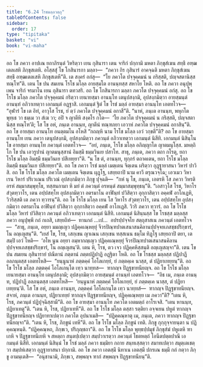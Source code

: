```yaml
---
title: "6.24 โรชมลฺลวตฺถุ"
tableOfContents: false
sidebar:
  order: 17
type: "tipitaka"
basket: "vi"
book: "vi-maha"
---
```



<DynamicBreadcrumb />

<Division number="301" book="vi-maha">

<Paragraph number="1360" book="vi-maha">
อถ โข ภควา อาปเณ ยถาภิรนฺตํ วิหริตฺวา เยน กุสินารา เตน จาริกํ ปกฺกามิ มหตา ภิกฺขุสํเฆน สทฺธึ อฑฺฒเตลเสหิ ภิกฺขุสเตหิ. อโสฺสสุํ โข โกสินารกา มลฺลา—  “ภควา กิร กุสินารํ อาคจฺฉติ มหตา ภิกฺขุสํเฆน สทฺธึ อฑฺฒเตลเสหิ ภิกฺขุสเตหี”ติ. เต สงฺครํ อกํสุ—  “โย ภควโต ปจฺจุคฺคมนํ น กริสฺสติ, ปญฺจสตานิสฺส ทณฺโฑ”ติ. เตน โข ปน สมเยน โรโช มโลฺล อายสฺมโต อานนฺทสฺส สหาโย โหติ. อถ โข ภควา อนุปุพฺเพน จาริกํ จรมาโน เยน กุสินารา ตทวสริ. อถ โข โกสินารกา มลฺลา ภควโต ปจฺจุคฺคมนํ อกํสุ. อถ โข โรโช มโลฺล ภควโต ปจฺจุคฺคมนํ กริตฺวา เยนายสฺมา อานนฺโท เตนุปสงฺกมิ, อุปสงฺกมิตฺวา อายสฺมนฺตํ อานนฺทํ อภิวาเทตฺวา เอกมนฺตํ อฏฺฐาสิ. เอกมนฺตํ ฐิตํ โข โรชํ มลฺลํ อายสฺมา อานนฺโท เอตทโวจ—  “อุฬารํ โข เต อิทํ, อาวุโส โรช, ยํ ตฺวํ ภควโต ปจฺจุคฺคมนํ อกาสี”ติ. “นาหํ, ภนฺเต อานนฺท, พหุกโต พุทฺเธ วา ธมฺเม วา สํเฆ วา; อปิ จ ญาตีหิ สงฺคโร กโต—  ‘โย ภควโต ปจฺจุคฺคมนํ น กริสฺสติ, ปญฺจสตานิสฺส ทณฺโฑ’ติ; โส โข อหํ, ภนฺเต อานนฺท, ญาตีนํ ทณฺฑภยา เอวาหํ ภควโต ปจฺจุคฺคมนํ อกาสินฺ”ติ. อถ โข อายสฺมา อานนฺโท อนตฺตมโน อโหสิ “กถญฺหิ นาม โรโช มโลฺล เอวํ วกฺขตี”ติ? อถ โข อายสฺมา อานนฺโท เยน ภควา เตนุปสงฺกมิ, อุปสงฺกมิตฺวา ภควนฺตํ อภิวาเทตฺวา เอกมนฺตํ นิสีทิ. เอกมนฺตํ นิสินฺโน โข อายสฺมา อานนฺโท ภควนฺตํ เอตทโวจ—  “อยํ, ภนฺเต, โรโช มโลฺล อภิญฺญาโต ญาตมนุโสฺส. มหตฺถิโก โข ปน เอวรูปานํ ญาตมนุสฺสานํ อิมสฺมึ ธมฺมวินเย ปสาโท. สาธุ, ภนฺเต, ภควา ตถา กโรตุ, ยถา โรโช มโลฺล อิมสฺมึ ธมฺมวินเย ปสีเทยฺยา”ติ. “น โข ตํ, อานนฺท, ทุกฺกรํ ตถาคเตน, ยถา โรโช มโลฺล อิมสฺมึ ธมฺมวินเย ปสีเทยฺยา”ติ.
</Paragraph>

<Paragraph number="1361" book="vi-maha">
อถ โข ภควา โรชํ มลฺลํ เมตฺเตน จิตฺเตน ผริตฺวา อุฏฺฐายาสนา วิหารํ ปาวิสิ. อถ โข โรโช มโลฺล ภควโต เมตฺเตน จิตฺเตน ผุฏฺโฐ, เสยฺยถาปิ นาม คาวึ ตรุณวจฺโฉ; เอวเมว วิหาเรน วิหารํ ปริเวเณน ปริเวณํ อุปสงฺกมิตฺวา ภิกฺขู ปุจฺฉติ—  “กหํ นุ โข, ภนฺเต, เอตรหิ โส ภควา วิหรติ อรหํ สมฺมาสมฺพุทฺโธ, ทสฺสนกามา หิ มยํ ตํ ภควนฺตํ อรหนฺตํ สมฺมาสมฺพุทฺธนฺ”ติ. “เอสาวุโส โรช, วิหาโร สํวุตทฺวาโร, เตน อปฺปสทฺโท อุปสงฺกมิตฺวา อตรมาโน อาฬินฺทํ ปวิสิตฺวา อุกฺกาสิตฺวา อคฺคฬํ อาโกเฏหิ, วิวริสฺสติ เต ภควา ทฺวารนฺ”ติ. อถ โข โรโช มโลฺล เยน โส วิหาโร สํวุตทฺวาโร, เตน อปฺปสทฺโท อุปสงฺกมิตฺวา อตรมาโน อาฬินฺทํ ปวิสิตฺวา อุกฺกาสิตฺวา อคฺคฬํ อาโกเฏสิ. วิวริ ภควา ทฺวารํ. อถ โข โรโช มโลฺล วิหารํ ปวิสิตฺวา ภควนฺตํ อภิวาเทตฺวา เอกมนฺตํ นิสีทิ. เอกมนฺตํ นิสินฺนสฺส โข โรชสฺส มลฺลสฺส ภควา อนุปุพฺพึ กถํ กเถสิ, เสยฺยถิทํ—  ทานกถํ …เป…  อปรปฺปจฺจโย สตฺถุสาสเน ภควนฺตํ เอตทโวจ—  “สาธุ, ภนฺเต, อยฺยา มมญฺเญว ปฏิคฺคเณฺหยฺยุํ จีวรปิณฺฑปาตเสนาสนคิลานปฺปจฺจยเภสชฺชปริกฺขารํ, โน อญฺเญสนฺ”ติ. “เยสํ โข, โรช, เสกฺเขน ญาเณน เสกฺเขน ทสฺสเนน ธมฺโม ทิฏฺโฐ เสยฺยถาปิ ตยา, เตสมฺปิ เอวํ โหติ—  ‘อโห นูน อยฺยา อมฺหากญฺเญว ปฏิคฺคเณฺหยฺยุํ จีวรปิณฺฑปาตเสนาสนคิลานปฺปจฺจยเภสชฺชปริกฺขารํ, โน อญฺเญสนฺ’ติ. เตน หิ, โรช, ตว เจว ปฏิคฺคหิสฺสนฺติ อญฺเญสญฺจา”ติ.
</Paragraph>

</Division>
<Division number="302" book="vi-maha">

<Paragraph number="1362" book="vi-maha">
เตน โข ปน สมเยน กุสินารายํ ปณีตานํ ภตฺตานํ ภตฺตปฏิปาฏิ อฏฺฐิตา โหติ. อถ โข โรชสฺส มลฺลสฺส ปฏิปาฏึ อลภนฺตสฺส เอตทโหสิ—  “ยนฺนูนาหํ ภตฺตคฺคํ โอโลเกยฺยํ, ยํ ภตฺตคฺเค นาสฺส, ตํ ปฏิยาเทยฺยนฺ”ติ. อถ โข โรโช มโลฺล ภตฺตคฺคํ โอโลเกนฺโต เทฺว นาทฺทส—  ฑากญฺจ ปิฏฺฐขาทนียญฺจ. อถ โข โรโช มโลฺล เยนายสฺมา อานนฺโท เตนุปสงฺกมิ; อุปสงฺกมิตฺวา อายสฺมนฺตํ อานนฺทํ เอตทโวจ—  “อิธ เม, ภนฺเต อานนฺท, ปฏิปาฏึ อลภนฺตสฺส เอตทโหสิ—  ‘ยนฺนูนาหํ ภตฺตคฺคํ โอโลเกยฺยํ, ยํ ภตฺตคฺเค นาสฺส, ตํ ปฏิยาเทยฺยนฺ’ติ. โส โข อหํ, ภนฺเต อานนฺท, ภตฺตคฺคํ โอโลเกนฺโต เทฺว นาทฺทสํ—  ฑากญฺจ ปิฏฺฐขาทนียญฺจ. สจาหํ, ภนฺเต อานนฺท, ปฏิยาเทยฺยํ ฑากญฺจ ปิฏฺฐขาทนียญฺจ, ปฏิคฺคเณฺหยฺย เม ภควา”ติ? “เตน หิ, โรช, ภควนฺตํ ปฏิปุจฺฉิสฺสามี”ติ. อถ โข อายสฺมา อานนฺโท ภควโต เอตมตฺถํ อาโรเจสิ. “เตน หานนฺท, ปฏิยาเทตู”ติ. “เตน หิ, โรช, ปฏิยาเทหี”ติ. อถ โข โรโช มโลฺล ตสฺสา รตฺติยา อจฺจเยน ปหูตํ ฑากญฺจ ปิฏฺฐขาทนียญฺจ ปฏิยาทาเปตฺวา ภควโต อุปนาเมสิ—  “ปฏิคฺคณฺหาตุ เม, ภนฺเต, ภควา ฑากญฺจ ปิฏฺฐขาทนียญฺจา”ติ. “เตน หิ, โรช, ภิกฺขูนํ เทหี”ติ. อถ โข โรโช มโลฺล ภิกฺขูนํ เทติ. ภิกฺขู กุกฺกุจฺจายนฺตา น ปฏิคฺคณฺหนฺติ. “ปฏิคฺคณฺหถ, ภิกฺขเว, ปริภุญฺชถา”ติ. อถ โข โรโช มโลฺล พุทฺธปฺปมุขํ ภิกฺขุสํฆํ ปหูเตหิ ฑาเกหิ จ ปิฏฺฐขาทนีเยหิ จ สหตฺถา สนฺตปฺเปตฺวา สมฺปวาเรตฺวา ภควนฺตํ โธตหตฺถํ โอนีตปตฺตปาณึ เอกมนฺตํ นิสีทิ. เอกมนฺตํ นิสินฺนํ โข โรชํ มลฺลํ ภควา ธมฺมิยา กถาย สนฺทเสฺสตฺวา สมาทเปตฺวา สมุตฺเตเชตฺวา สมฺปหํเสตฺวา อุฏฺฐายาสนา ปกฺกามิ. อถ โข ภควา เอตสฺมึ นิทาเน เอตสฺมึ ปกรเณ ธมฺมึ กถํ กตฺวา ภิกฺขู อามนฺเตสิ—  “อนุชานามิ, ภิกฺขเว, สพฺพญฺจ ฑากํ สพฺพญฺจ ปิฏฺฐขาทนียนฺ”ติ.
</Paragraph>
</Division>